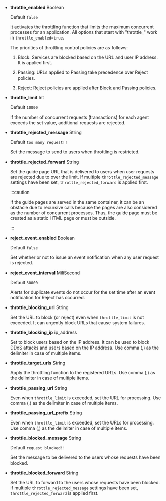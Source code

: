 - **throttle_enabled** <span class='type'>Boolean</span>

  Default `false`

  It activates the throttling function that limits the maximum concurrent processes for an application. All options that start with "throttle\_" work in `throttle_enabled=true`.

  The priorities of throttling control policies are as follows:

  1. Block: Services are blocked based on the URL and user IP address. It is applied first.

  2. Passing: URLs applied to Passing take precedence over Reject policies.

  3. Reject: Reject policies are applied after Block and Passing policies.

- **throttle_limit** <span class='type'>Int</span>

  Default `10000`

  If the number of concurrent requests (transactions) for each agent exceeds the set value, additional requests are rejected.

- **throttle_rejected_message** <span class='type'>String</span>

  Default `too many request!!`

  Set the message to send to users when throttling is restricted.

- **throttle_rejected_forward** <span class='type'>String</span>

  Set the guide page URL that is delivered to users when user requests are rejected due to over the limit. If multiple `throttle_rejected_message` settings have been set, `throttle_rejected_forward` is applied first.

  :::caution

  If the guide pages are served in the same container, it can be an obstacle due to recursive calls because the pages are also considered as the number of concurrent processes. Thus, the guide page must be created as a static HTML page or must be outside.

  :::

- **reject_event_enabled** <span class='type'>Boolean</span>

  Default `false`

  Set whether or not to issue an event notification when any user request is rejected.

- **reject_event_interval** <span class='type'>MiliSecond</span>

  Default `30000`

  Alerts for duplicate events do not occur for the set time after an event notification for Reject has occurred.

- **throttle_blocking_url** <span class='type'>String</span>

  Set the URL to block (or reject) even when `throttle_limit` is not exceeded. It can urgently block URLs that cause system failures.

- **throttle_blocking_ip** <span class='type'>ip_address</span>

  Set to block users based on the IP address. It can be used to block DDoS attacks and users based on the IP address. Use comma (,) as the delimiter in case of multiple items.

- **throttle_target_urls** <span class='type'>String</span>

  Apply the throttling function to the registered URLs. Use comma (,) as the delimiter in case of multiple items.

- **throttle_passing_url** <span class='type'>String</span>

  Even when `throttle_limit` is exceeded, set the URL for processing. Use comma (,) as the delimiter in case of multiple items.

- **throttle_passing_url_prefix** <span class='type'>String</span>

  Even when `throttle_limit` is exceeded, set the URLs for processing. Use comma (,) as the delimiter in case of multiple items.

- **throttle_blocked_message** <span class='type'>String</span>

  Default `request blocked!!`

  Set the message to be delivered to the users whose requests have been blocked.

- **throttle_blocked_forward** <span class='type'>String</span>

  Set the URL to forward to the users whose requests have been blocked. If multiple `throttle_rejected_message` settings have been set, `throttle_rejected_forward` is applied first.
